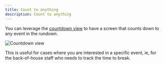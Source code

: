 ```yaml
---
title: Count to anything
description: Count to anything
---
```


You can leverage the [countdown view](/views/countdown) to have a screen that counts down to any event in the rundown.
 
![Countdown view](../../../assets/screenshots/views/countdown.png)

This is useful for cases where you are interested in a specific event, ie, for the back-of-house staff who needs to track the time to break.
